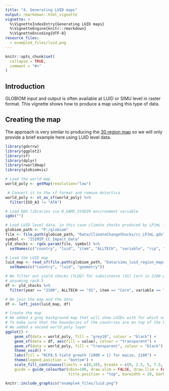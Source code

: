 ```yaml
---
title: "4. Generating LUID maps"
output: rmarkdown::html_vignette
vignette: >
  %\VignetteIndexEntry{Generating LUID maps}
  %\VignetteEngine{knitr::rmarkdown}
  %\VignetteEncoding{UTF-8}
resource_files:
  - example4_files/luid.png
---
```


```r
knitr::opts_chunk$set(
  collapse = TRUE,
  comment = "#>"
)
```

## Introduction

GLOBIOM input and output is often available at LUID or SIMU level in raster format. This vignette shows how to produce a map using this type of data.


## Creating the map

The approach is very similar to producing the [30 region map](example3.html) so we will only provide a brief example here using LUID level data.

```r
library(gdxrrw)
library(ggplot2)
library(sf)
library(dplyr)
library(rworldmap)
library(globiomvis)

# Load the world map
world_poly <- getMap(resolution="low")

 # Convert it to the sf format and remove Antartica
world_poly <- st_as_sf(world_poly) %>%
  filter(ISO_A3 != "ATA")

# Load GDX libraries via R_GAMS_SYSDIR environment variable
igdx("")

# Load LUID level data, in this case climate shocks produced by LPJmL for ISIMIP
globiom_path <- "P:/globiom"
file <- file.path(globiom_path, "Data/ClimateChangeShocks/cc_LPJmL.gdx")
symbol <- "ISIMIP_CC_Impact_Data"
yld_shocks <- rgdx.param(file, symbol) %>% 
  setNames(c("country", "luid", "item", "ALLTECH", "variable", "rcp", "gcm", "crop_model", "resolution", "year", "value"))

# Load the LUID map
luid_map <- read_sf(file.path(globiom_path, "Data/simu_luid_region_maps/LUId/LUID_CTY.shp")) %>%
  setNames(c("country", "luid", "geometry"))

# We filter out yield shocks (YLDG) for subsistence (SS) Corn in 2100 produced HadGEM2-ES
# assuming rpc8.5
df <- yld_shocks %>%
  filter(year == "2100", ALLTECH == "SS", item == "Corn", variable == "YLDG", gcm == "HadGEM2-ES", rcp == "rcp8p5")

# We join the map and the data
df <- left_join(luid_map, df)

# Create the map
# We added a grey background map that will show LUIDs with for which no data is available
# To make sure that the boundaries of the countries are on top of the LUID information,
# We added a second world_poly layer
ggplot() +
    geom_sf(data = world_poly, fill = "grey10", colour = "black") + 
    geom_sf(data = df, aes(fill = value), colour = "transparent") +
    geom_sf(data = world_poly, fill = "transparent", colour = "black") +
    theme_void() +
    labs(fill = "RCP8.5 Yield growth (2000 = 1) for maize, 2100") +
    theme(legend.position = "bottom") +
    scale_fill_continuous(limits = c(0,10), breaks = c(0, 2.5, 5, 7.5, 10),
    guide = guide_colourbar(nbin=100, draw.ulim = FALSE, draw.llim = FALSE, 
                            title.position = "top", barwidth = 20, barheight = 1))

```


```r
knitr::include_graphics("example4_files/luid.png")
```
